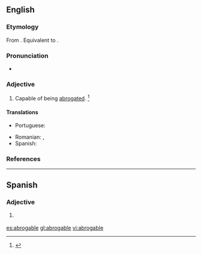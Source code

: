 ==English==

===Etymology===
From {{etyl|la|en}} {{term|abrogo|lang=la}}. Equivalent to {{suffix|abrogate|able|lang=en}}.

===Pronunciation===
* {{a|US}} {{IPA|/ˈæb.ɹə.ɡə.bl̩/|lang=en}}

===Adjective===
{{en-adj}}

# Capable of being [[abrogated]]. {{defdate|First attested in the late 16<sup>th</sup> century.}}<ref>{{R:SOED5|page=8}}</ref>

====Translations====

{{trans-top|capable of being abrogated}}
* Portuguese: {{t+|pt|ab-rogável}}
{{trans-mid}}
* Romanian: {{t|ro|abrogabil|m}}, {{t|ro|abrogabilă|f}}
* Spanish: {{t+|es|abrogable}}
{{trans-bottom}}

===References===
<references/>

----

==Spanish==

===Adjective===
{{es-adj}}

# {{l|en|abrogable}} {{gloss|capable of being abrogated}}

[[es:abrogable]]
[[gl:abrogable]]
[[vi:abrogable]]